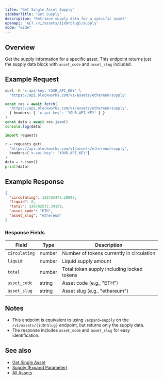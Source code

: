 ```yaml
---
title: "Get Single Asset Supply"
sidebarTitle: "Get Supply"
description: "Retrieve supply data for a specific asset"
openapi: 'GET /v1/assets/{idOrSlug}/supply'
mode: "wide"
---
```


## Overview

Get the supply information for a specific asset. This endpoint returns just the supply data block with `asset_code` and `asset_slug` included.

## Example Request

<CodeGroup>

```bash cURL
curl -H "x-api-key: YOUR_API_KEY" \
  "https://api.blockworks.com/v1/assets/ethereum/supply"
```

```typescript TypeScript
const res = await fetch(
  'https://api.blockworks.com/v1/assets/ethereum/supply',
  { headers: { 'x-api-key': 'YOUR_API_KEY' } }
)
const data = await res.json()
console.log(data)
```

```python Python
import requests

r = requests.get(
  'https://api.blockworks.com/v1/assets/ethereum/supply',
  headers={'x-api-key': 'YOUR_API_KEY'}
)
data = r.json()
print(data)
```

</CodeGroup>

## Example Response

```json
{
  "circulating": 120702472.20949,
  "liquid": 0,
  "total": 120702572.39159,
  "asset_code": "ETH",
  "asset_slug": "ethereum"
}
```

### Response Fields

| Field | Type | Description |
|---|---|---|
| `circulating` | number | Number of tokens currently in circulation |
| `liquid` | number | Liquid supply amount |
| `total` | number | Total token supply including locked tokens |
| `asset_code` | string | Asset code (e.g., "ETH") |
| `asset_slug` | string | Asset slug (e.g., "ethereum") |

## Notes

- This endpoint is equivalent to using `?expand=supply` on the `/v1/assets/{idOrSlug}` endpoint, but returns only the supply data.
- The response includes `asset_code` and `asset_slug` for easy identification.

## See also

- [Get Single Asset](/api-reference/assets/get-single)
- [Supply (Expand Parameter)](/api-reference/assets/expand/supply)
- [All Assets](/api-reference/assets/list)
